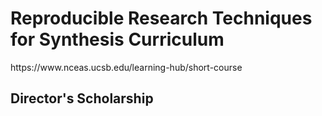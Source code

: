 # Reproducible Research Techniques for Synthesis Curriculum

https://www.nceas.ucsb.edu/learning-hub/short-course

## **Director\'s Scholarship**
